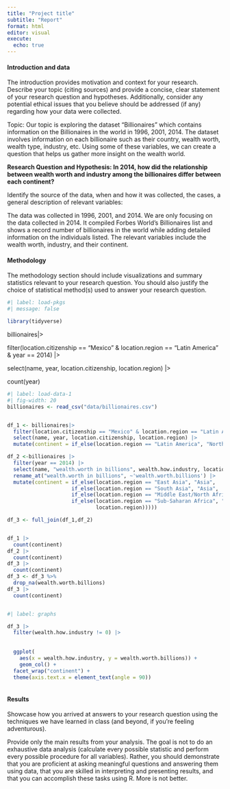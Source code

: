 ```yaml
---
title: "Project title"
subtitle: "Report"
format: html
editor: visual
execute:
  echo: true
---
```


#### Introduction and data

The introduction provides motivation and context for your research. Describe your topic (citing sources) and provide a concise, clear statement of your research question and hypotheses. Additionally, consider any potential ethical issues that you believe should be addressed (if any) regarding how your data were collected.

Topic: Our topic is exploring the dataset "Billionaires" which contains information on the Billionaires in the world in 1996, 2001, 2014. The dataset involves information on each billionaire such as their country, wealth worth, wealth type, industry, etc. Using some of these variables, we can create a question that helps us gather more insight on the wealth world.

**Research Question and Hypothesis: In 2014, how did the relationship between wealth worth and industry among the billionaires differ between each continent?**

Identify the source of the data, when and how it was collected, the cases, a general description of relevant variables:

The data was collected in 1996, 2001, and 2014. We are only focusing on the data collected in 2014. It compiled Forbes World's Billionaires list and shows a record number of billionaires in the world while adding detailed information on the individuals listed. The relevant variables include the wealth worth, industry, and their continent.

#### Methodology

The methodology section should include visualizations and summary statistics relevant to your research question. You should also justify the choice of statistical method(s) used to answer your research question.

```r
#| label: load-pkgs
#| message: false

library(tidyverse)
```

billionaires\|\>

filter(location.citizenship == "Mexico" & location.region == "Latin America" & year == 2014) \|\>

select(name, year, location.citizenship, location.region) \|\>

count(year)

```r
#| label: load-data-1
#| fig-width: 20
billionaires <- read_csv("data/billionaires.csv")


df_1 <- billionaires|>
  filter(location.citizenship == "Mexico" & location.region == "Latin America" & year == 2014) |>
  select(name, year, location.citizenship, location.region) |>
  mutate(continent = if_else(location.region == "Latin America", "North America",location.region))

df_2 <-billionaires |>
  filter(year == 2014) |>
  select(name, "wealth.worth in billions", wealth.how.industry, location.region, location.citizenship) |>
  rename_at("wealth.worth in billions", ~'wealth.worth.billions') |>
  mutate(continent = if_else(location.region == "East Asia", "Asia",
                     if_else(location.region == "South Asia", "Asia",
                     if_else(location.region == "Middle East/North Africa", "Africa",
                     if_else(location.region == "Sub-Saharan Africa", "Africa", 
                             location.region)))))

df_3 <- full_join(df_1,df_2)


df_1 |>
  count(continent)
df_2 |>
  count(continent)
df_3 |>
  count(continent)
df_3 <- df_3 %>%
  drop_na(wealth.worth.billions)
df_3 |>
  count(continent)

```

```         
```

```r
#| label: graphs

df_3 |>
  filter(wealth.how.industry != 0) |>
  
  
  ggplot(
    aes(x = wealth.how.industry, y = wealth.worth.billions)) +
    geom_col() + 
  facet_wrap("continent") +
  theme(axis.text.x = element_text(angle = 90))
  

```

#### Results

Showcase how you arrived at answers to your research question using the techniques we have learned in class (and beyond, if you're feeling adventurous).

Provide only the main results from your analysis. The goal is not to do an exhaustive data analysis (calculate every possible statistic and perform every possible procedure for all variables). Rather, you should demonstrate that you are proficient at asking meaningful questions and answering them using data, that you are skilled in interpreting and presenting results, and that you can accomplish these tasks using R. More is not better.

